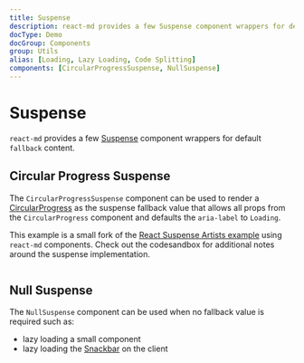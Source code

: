 ```yaml
---
title: Suspense
description: react-md provides a few Suspense component wrappers for default `fallback` content. The CircularProgressSuspense component renders a CircularProgress and the NullSuspense renders nothing while in a suspended state.
docType: Demo
docGroup: Components
group: Utils
alias: [Loading, Lazy Loading, Code Splitting]
components: [CircularProgressSuspense, NullSuspense]
---
```


# Suspense

`react-md` provides a few [Suspense](https://react.dev/reference/react/Suspense)
component wrappers for default `fallback` content.

## Circular Progress Suspense

The `CircularProgressSuspense` component can be used to render a
[CircularProgress](/components/progress#circular-progress) as the suspense
fallback value that allows all props from the `CircularProgress` component and
defaults the `aria-label` to `Loading`.

This example is a small fork of the
[React Suspense Artists example](https://codesandbox.io/p/sandbox/restless-waterfall-7hzg5z)
using `react-md` components. Check out the codesandbox for additional notes
around the suspense implementation.

```demo source="./CircularProgressSuspenseExample.tsx"

```

## Null Suspense

The `NullSuspense` component can be used when no fallback value is required such
as:

- lazy loading a small component
- lazy loading the [Snackbar](/components/snackbar) on the client

```demo source="./NullSuspenseExample.tsx"

```
